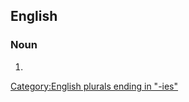 {{also|buffalo-berries|buffalo berries}}

==English==

===Noun===
{{head|en|noun plural form}}

# {{plural of|buffaloberry|lang=en}}

[[Category:English plurals ending in "-ies"]]